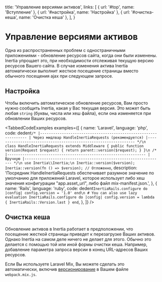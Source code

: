 
  title: 'Управление версиями активов',
  links: [
    { url: '#top', name: 'Вступление' },
    { url: '#настройка', name: 'Настройка' },
    { url: '#очистка-кеша', name: 'Очистка кеша' },
  ],
}

# Управление версиями активов

Одна из распространенных проблем с одностраничными приложениями - обновление ресурсов сайта, когда они были изменены. Inertia упрощает это, при необходимости отслеживая текущую версию ресурсов Вашего сайта. В случае изменения актива Inertia автоматически выполнит жесткое посещение страницы вместо обычного посещения ajax при следующем запросе.

## Настройка

Чтобы включить автоматическое обновление ресурсов, Вам просто нужно сообщить Inertia, какая у Вас текущая версия. Это может быть любая `string` (буквы, числа или хеш файла), если она изменяется при обновлении Ваших ресурсов.

<TabbedCodeExamples
  examples={[
    {
      name: 'Laravel',
      language: 'php',
      code: dedent`
        /*
        |----------------------------------------------------------------
        | Через мидлвар HandleInertiaRequests (рекомендуется)
        |----------------------------------------------------------------
        */\n
        class HandleInertiaRequests extends Middleware
        {
            public function version(Request $request)
            {
                return parent::version($request);
            }
        }\n
        /*
        |----------------------------------------------------------------
        | Вручную
        |----------------------------------------------------------------
        */\n
        use Inertia\\Inertia;\n
        Inertia::version($version);
        Inertia::version(fn () => $version); // Отложенно
      `,
      description:
        'Посредник HandleInertiaRequests обеспечивает разумное значение по умолчанию для приложений Laravel, которое использует либо хеш значения конфигурации "app.asset_url", либо файл mix-manifest.json.',
    },
    {
      name: 'Rails',
      language: 'ruby',
      code: dedent`
        InertiaRails.configure do |config|
          config.version = '1.0'
        end\n
        # You can also use lazy evaluation
        InertiaRails.configure do |config|
          config.version = lambda { InertiaRails::Version.last }
        end
      `,
    },
  ]}
/>

## Очистка кеша

Обновление активов в Inertia работает в предположении, что посещение жесткой страницы приведет к перезагрузке Ваших активов. Однако Inertia на самом деле ничего не делает для этого. Обычно это делается с помощью той или иной формы очистки кеша. Например, добавление параметра запроса версии в конец URL-адресов Ваших ресурсов.

Если Вы используете Laravel Mix, Вы можете сделать это автоматически, включив [версионирование](https://laravel.com/docs/mix#versioning-and-cache-busting) в Вашем файле `webpack.mix.js`.
